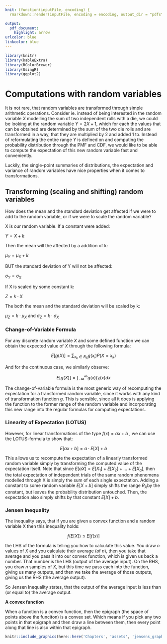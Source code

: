 ```yaml
---
knit: (function(inputFile, encoding) {
  rmarkdown::render(inputFile, encoding = encoding, output_dir = "pdfs") })

output:
  pdf_document:
    highlight: arrow
urlcolor: blue
linkcolor: blue
---
```


```r
library(knitr)
library(kableExtra)
library(RColorBrewer)
library(UsingR)
library(ggplot2)
```

# Computations with random variables

It is not rare, that random variables are transformed through simple arithmetic operations. Consider ie. instead of being interested in the random variable $X$ modelling the sum of two independent rolls with a die, we could be looking at the random variable $Y = 2X+1$, which for each the values that can be obtained are determined by the sum of the two die rolls and are transformed in a way, that they are multiplied by 2 and added 1 to. Instead of reformulating the entire range $Y$ is defined on and computing the probability distribution through the PMF and CDF, we would like to be able to compute the expectation of this new random variable fast and conveniently.

Luckily, the single-point summaries of distributions, the expectation and variance of random variables have nice properties when it comes to transformations.

## Transforming (scaling and shifting) random variables

How does the mean and the standard deviation get affected if we were to add to the random variable, or if we were to scale the random variable?

X is our random variable. If a constant were added:

$Y = X + k$

Then the mean will the affected by a addition of k:

$\mu_Y = \mu_X + k$

BUT the standard deviation of Y will not be affected:

$\sigma_Y = \sigma_X$ 

If X is scaled by some constant k:

$Z = k \cdot X$

The both the mean and the standard deviation will be scaled by k:

$\mu_Z = k \cdot \mu_X$      and     $\sigma_Z = k \cdot \sigma_X$

### Change-of-Variable Formula

For any discrete random variable $X$ and some defined function we can obtain the expected value of $X$ through the following formula:

$$
E[g(X)] = \sum_{x_k \in R_X} g(x_i) P(X=x_k)
$$

And for the continuous case, we similarly observe:

$$
E[g(X)] = \int_{-\infty}^{\infty} g(x) f_X(x)dx
$$

The change-of-variable formula is the most generic way of recomputing the expectation for a transformed random variable, since it works with any kind of transformation function $g$. This is sensible, since all it does is applying the function to the former range of the random variable and incorporating this new range into the regular formulas for computing expectations.

### Linearity of Expectation (LOTUS)

However, for linear transformations of the type $f(x)=ax+b$ , we can use the LOTUS-formula to show that:

$$
E[ax+b]=a \cdot E[X] +b
$$

This allows us to recompute the expectation of a linearly transformed random variable simply by transforming the computed value of the expectation itself. Note that since $E[aX]=E[X_1]+E[X_2]+...+E[X_a]$, then the total expectation of independent trials of the same random phenomena modelled through X is simply the sum of each single expectation. Adding a constant to some random variable $E[X+b]$ simply shifts the range $R_X$by the constant, but leaves the probability distribution untouched. Then, the expectation also simply shifts by that constant $E[X]+b$.

### Jensen Inequality

The inequality says, that if you are given a convex function and a random variable X then this inequality holds:

$$
f(E[X]) \le E[f(x)]
$$

the LHS of the formula is telling you how to calculate this value. You draw $n$ values of $X$ and you calculate their average (of $n$), then you take that average and you pass it into our convex function, which is given us back a number. That number is the LHS (output of the average input). 
On the RHS, you draw $n$ samples of $X$, but this time we pass each into the function, giving us many outputs, and then we take the average of those outputs, giving us the RHS (the average output).

So Jensen Inequality states, that the output of the average input is less than (or equal to) the average output.

**A convex function**

When a function is a convex function, then the epigraph (the space of points above the funciton) is a convex set. Which means if you pick any two points in that epigraph and then draw a line between them, then every point along that line is also within that epigraph.

```r
knitr::include_graphics(here::here('Chapters', 'assets', 'jensens_graphs.png'))
```